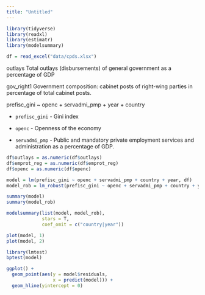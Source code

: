 ```yaml
---
title: "Untitled"
---
```


```r
library(tidyverse)
library(readxl)
library(estimatr)
library(modelsummary)

df = read_excel("data/cpds.xlsx")
```

outlays Total outlays (disbursements) of general government as a percentage of GDP

gov_right1 Government composition: cabinet posts of right-wing parties in percentage of total cabinet
posts. 

prefisc_gini ~ openc + servadmi_pmp + year + country

-   `prefisc_gini` - Gini index

-   `openc` - Openness of the economy

-   `servadmi_pmp` - Public and mandatory private employment services and administration as a percentage of GDP.



```r
df$outlays = as.numeric(df$outlays)
df$emprot_reg = as.numeric(df$emprot_reg)
df$openc = as.numeric(df$openc)

model = lm(prefisc_gini ~ openc + servadmi_pmp + country + year, df)
model_rob = lm_robust(prefisc_gini ~ openc + servadmi_pmp + country + year, df, se_type = "HC2")

summary(model)
summary(model_rob) 

modelsummary(list(model, model_rob), 
             stars = T,
             coef_omit = c("country|year"))
```


```r
plot(model, 1)
plot(model, 2)

library(lmtest)
bptest(model)
```


```r
ggplot() +
  geom_point(aes(y = model$residuals,
                 x = predict(model))) +
  geom_hline(yintercept = 0)

```


